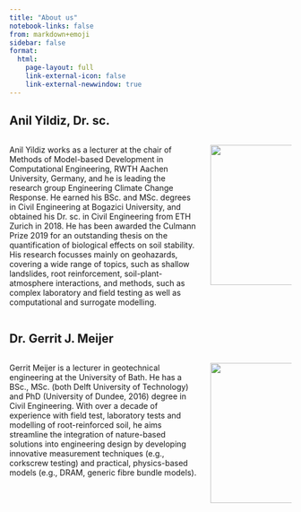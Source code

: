 ```yaml
---
title: "About us"
notebook-links: false
from: markdown+emoji
sidebar: false
format: 
  html:
    page-layout: full
    link-external-icon: false
    link-external-newwindow: true
---
```


## Anil Yildiz, Dr. sc.

::: {.columns}
::: {.column width="70%"}
Anil Yildiz works as a lecturer at the chair of Methods of Model-based Development in Computational Engineering, RWTH Aachen University, Germany, and he is leading the research group Engineering Climate Change Response. He earned his BSc. and MSc. degrees in Civil Engineering at Bogazici University, and obtained his Dr. sc. in Civil Engineering from ETH Zurich in 2018. He has been awarded the Culmann Prize 2019 for an outstanding thesis on the quantification of biological effects on soil stability. His research focusses mainly on geohazards, covering a wide range of topics, such as shallow landslides, root reinforcement, soil-plant-atmosphere interactions, and methods, such as complex laboratory and field testing as well as computational and surrogate modelling.
:::
::: {.column width="30%"}
![](./images/ay.jpg){width="250"}
:::
:::

## Dr. Gerrit J. Meijer

::: {.columns}
::: {.column width="70%"}
Gerrit Meijer is a lecturer in geotechnical engineering at the University of Bath. He has a BSc., MSc. (both Delft University of Technology) and PhD (University of Dundee, 2016) degree in Civil Engineering. With over a decade of experience with field test, laboratory tests and modelling of root-reinforced soil, he aims streamline the integration of nature-based solutions into engineering design by developing innovative measurement techniques (e.g., corkscrew testing) and practical, physics-based models (e.g., DRAM, generic fibre bundle models).
:::
::: {.column width="30%"}
![](./images/gjm.webp){width="250"}
:::
:::
